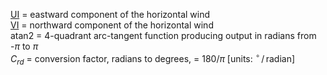 <p class=box>
[UI](#ui-vi-wi) = eastward component of the horizontal wind   
[VI](#ui-vi-wi) = northward component of the horizontal wind  
atan2 = 4-quadrant arc-tangent function producing output in radians
from -$\pi$ to $\pi$  
$C_{rd}$ = conversion factor, radians to degrees, = 180/$\pi$ [units: $^{\circ}\,/\,\mathrm{radian}$]  
</p><p class=box2>
\begin{align}
\mathrm{WS} = & \sqrt{\mathrm{\{UI\}}^{2}+\{\mathrm{VI\}}^{2}}(\#eq:WS)\\
\mathrm{WD} = & C_{rd}\mathrm{\,atan2(\{UI\},\,\{VI\})}+180^{\circ}  
(\#eq:WD)
\end{align}
</p>  
